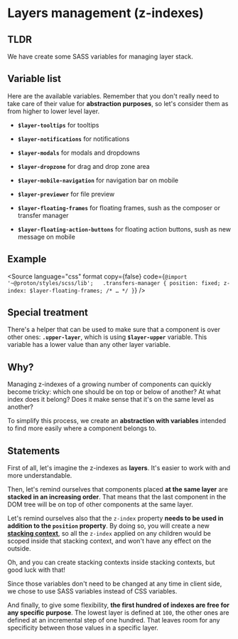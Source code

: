 

<Meta title={getTitle(__filename)} />

# Layers management (z-indexes)

## TLDR

We have create some SASS variables for managing layer stack.

## Variable list

Here are the available variables. Remember that you don't really need to take care of their value for **abstraction purposes**, so let's consider them as from higher to lower level layer.

-   **`$layer-tooltips`** for tooltips

-   **`$layer-notifications`** for notifications

-   **`$layer-modals`** for modals and dropdowns

-   **`$layer-dropzone`** for drag and drop zone area

-   **`$layer-mobile-navigation`** for navigation bar on mobile

-   **`$layer-previewer`** for file preview

-   **`$layer-floating-frames`** for floating frames, sush as the composer or transfer manager

-   **`$layer-floating-action-buttons`** for floating action buttons, sush as new message on mobile

## Example

<Source
    language="css"
    format
    copy={false}
    code={`
@import '~@proton/styles/scss/lib';
 
.transfers-manager {
    position: fixed;
    z-index: $layer-floating-frames;
    /* … */
}
`}
/>

## Special treatment

There's a helper that can be used to make sure that a component is over other ones: **`.upper-layer`**, which is using **`$layer-upper`** variable. This variable has a lower value than any other layer variable.

## Why?

Managing z-indexes of a growing number of components can quickly become tricky: which one should be on top or below of another? At what index does it belong? Does it make sense that it's on the same level as another?

To simplify this process, we create an **abstraction with variables** intended to find more easily where a component belongs to.

## Statements

First of all, let's imagine the z-indexes as **layers**. It's easier to work with and more understandable.

Then, let's remind ourselves that components placed **at the same layer** are **stacked in an increasing order**. That means that the last component in the DOM tree will be on top of other components at the same layer.

Let's remind ourselves also that the `z-index` property **needs to be used in addition to the `position` property**. By doing so, you will create a new **[stacking context](https://developer.mozilla.org/en-US/docs/Web/CSS/CSS_Positioning/Understanding_z_index/The_stacking_context)**, so all the `z-index` applied on any children would be scoped inside that stacking context, and won't have any effect on the outside.

Oh, and you can create stacking contexts inside stacking contexts, but good luck with that!

Since those variables don't need to be changed at any time in client side, we chose to use SASS variables instead of CSS variables.

And finally, to give some flexibility, **the first hundred of indexes are free for any specific purpose**. The lowest layer is defined at `100`, the other ones are defined at an incremental step of one hundred. That leaves room for any specificity between those values in a specific layer.
